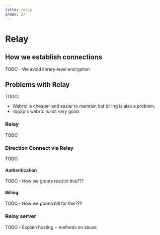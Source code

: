 ```yaml
---
title: relay
index: 27
---
```


# Relay

## How we establish connections

TODO - We avoid library-level encryption

## Problems with Relay

TODO:
 - Webrtc is cheaper and easier to maintain but billing is also a problem.
 - libp2p's webrtc is not very good

### Relay

TODO

### Direction Connect via Relay

TODO

#### Authentication

TODO - How we gonna restrict this???

#### Billing

TODO - How we gonna bill for this???

### Relay server

TODO - Explain hosting + methods on abuse
